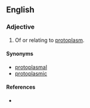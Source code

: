 ==English==

===Adjective===
{{en-adj|-}}

# {{cytology}} Of or relating to [[protoplasm]].

====Synonyms====
*[[protoplasmal]]
*[[protoplasmic]]

====References====
*{{R:1913}}
